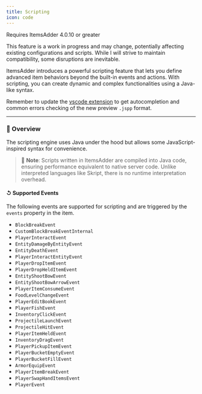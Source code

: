 ```yaml
---
title: Scripting
icon: code
---
```


<Warning>
Requires ItemsAdder 4.0.10 or greater

This feature is a work in progress and may change, potentially affecting existing configurations and scripts. While I will strive to maintain compatibility, some disruptions are inevitable.
</Warning>


ItemsAdder introduces a powerful scripting feature that lets you define advanced item behaviors beyond the built-in events and actions. With scripting, you can create dynamic and complex functionalities using a Java-like syntax.

Remember to update the [vscode extension](https://marketplace.visualstudio.com/items?itemName=LoneDev.ia-vscode) to get autocompletion and common errors checking of the new preview `.jspp` format.

***

### 🧫 Overview

The scripting engine uses Java under the hood but allows some JavaScript-inspired syntax for convenience.

> 📝 **Note**: Scripts written in ItemsAdder are compiled into Java code, ensuring performance equivalent to native server code. Unlike interpreted languages like Skript, there is no runtime interpretation overhead.

#### ↺ Supported Events

The following events are supported for scripting and are triggered by the `events` property in the item.

* `BlockBreakEvent`
* `CustomBlockBreakEventInternal`
* `PlayerInteractEvent`
* `EntityDamageByEntityEvent`
* `EntityDeathEvent`
* `PlayerInteractEntityEvent`
* `PlayerDropItemEvent`
* `PlayerDropHeldItemEvent`
* `EntityShootBowEvent`
* `EntityShootBowArrowEvent`
* `PlayerItemConsumeEvent`
* `FoodLevelChangeEvent`
* `PlayerEditBookEvent`
* `PlayerFishEvent`
* `InventoryClickEvent`
* `ProjectileLaunchEvent`
* `ProjectileHitEvent`
* `PlayerItemHeldEvent`
* `InventoryDragEvent`
* `PlayerPickupItemEvent`
* `PlayerBucketEmptyEvent`
* `PlayerBucketFillEvent`
* `ArmorEquipEvent`
* `PlayerItemBreakEvent`
* `PlayerSwapHandItemsEvent`
* `PlayerEvent`
